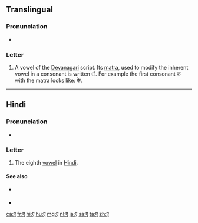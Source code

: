 {{Devanagari character info|hex=090F|name=DEVANAGARI LETTER E|image=[[File:Deva-e.png|100px]]}}
==Translingual==

===Pronunciation===
* {{IPA|/eː/|lang=mul}}

===Letter===
{{mul-Deva|e}}

# A vowel of the [[Devanagari]] script. Its [[matra]], used to modify the inherent vowel in a consonant is written &#x0947;. For example the first consonant क with the matra looks like: के.

----

==Hindi==

===Pronunciation===
* {{IPA|/e/|lang=hi}}

===Letter===
{{head|hi|letter}}

# The eighth [[vowel]] in [[Hindi]].

====See also====
* {{sense|matra}} {{l|hi|े|tr=e}}
* {{list:Devanagari script letters/hi}}

[[ca:ए]]
[[fr:ए]]
[[hi:ए]]
[[hu:ए]]
[[mg:ए]]
[[nl:ए]]
[[ja:ए]]
[[sa:ए]]
[[ta:ए]]
[[zh:ए]]